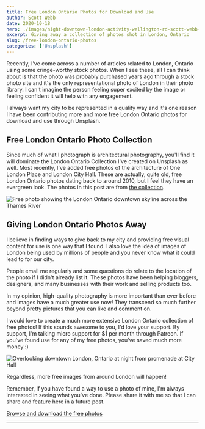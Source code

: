 ```yaml
---
title: Free London Ontario Photos for Download and Use
author: Scott Webb
date: 2020-10-18
hero: ./images/night-downtown-london-activity-wellington-rd-scott-webb-photography.jpg
excerpt: Giving away a collection of photos shot in London, Ontario
slug: /free-london-ontario-photos
categories: ['Unsplash']
---
```


Recently, I've come across a number of articles related to London, Ontario using some cringe-worthy stock photos. When I see these, all I can think about is that the photo was probably purchased years ago through a stock photo site and it's the only representational photo of London in their photo library. I can't imagine the person feeling super excited by the image or feeling confident it will help with any engagement. 

I always want my city to be represented in a quality way and it's one reason I have been contributing more and more free London Ontario photos for download and use through Unsplash.

## Free London Ontario Photo Collection
Since much of what I photograph is architectural photography, you'll find it will dominate the London Ontario Collection I've created on Unsplash as well. Most recently, I've added free photos of the architecture of One London Place and London City Hall. These are actually, quite old, free London Ontario photos dating back to around 2010, but I feel they have an evergreen look. The photos in this post are from [the collection](https://unsplash.com/collections/453347/london-ontario).

<div className="Image__Medium">
  <img
    src="./images/looking-at-london-ontario-downtown-skyline-across-thames-photo-scott-webb.jpg"
    title="London Ontario Skyline across Thames"
    alt="Free photo showing the London Ontario downtown skyline across the Thames River"
  />
</div>

## Giving London Ontario Photos Away
I believe in finding ways to give back to my city and providing free visual content for use is one way that I found. I also love the idea of images of London being used by millions of people and you never know what it could lead to for our city.

People email me regularly and some questions do relate to the location of the photo if I didn't already list it. These photos have been helping bloggers, designers, and many businesses with their work and selling products too. 

In my opinion, high-quality photography is more important than ever before and images have a much greater use now! They transcend so much further beyond pretty pictures that you can like and comment on. 

I would love to create a much more extensive London Ontario collection of free photos! If this sounds awesome to you, I'd love your support. By support, I'm talking micro support for $1 per month through Patreon. If you've found use for any of my free photos, you've saved much more money :)

<div className="Image__Medium">
  <img
    src="./images/overlooking-london-ontario-from-cityhall.jpg"
    title="Overlooking Downtown London Ontario at Night"
    alt="Overlooking downtown London, Ontario at night from promenade at City Hall"
  />
</div>

Regardless, more free images from around London will happen!

Remember, if you have found a way to use a photo of mine, I'm always interested in seeing what you've done. Please share it with me so that I can share and feature here in a future post.

[Browse and download the free photos](https://unsplash.com/collections/453347/london-ontario)

- - -
